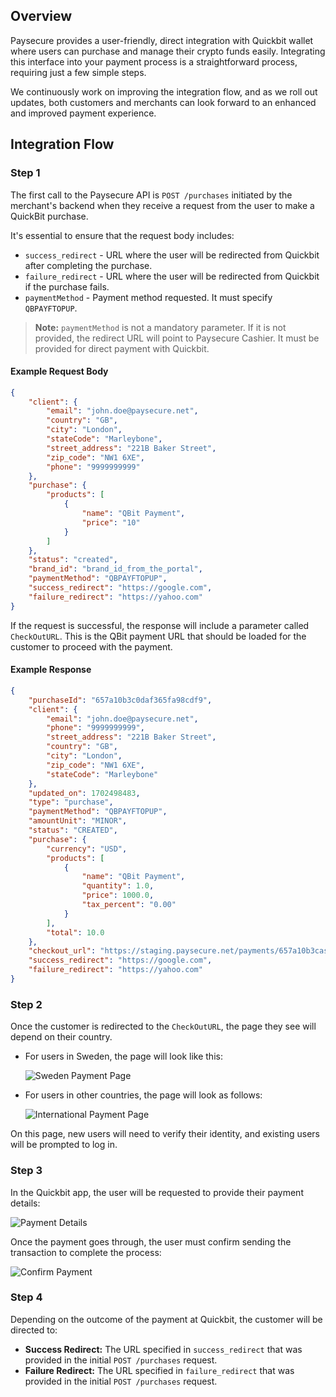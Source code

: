 ## Overview

Paysecure provides a user-friendly, direct integration with Quickbit wallet where users can purchase and manage their crypto funds easily. Integrating this interface into your payment process is a straightforward process, requiring just a few simple steps.

We continuously work on improving the integration flow, and as we roll out updates, both customers and merchants can look forward to an enhanced and improved payment experience.

## Integration Flow

### Step 1

The first call to the Paysecure API is `POST /purchases` initiated by the merchant's backend when they receive a request from the user to make a QuickBit purchase.

It's essential to ensure that the request body includes:

- `success_redirect` - URL where the user will be redirected from Quickbit after completing the purchase.
- `failure_redirect` - URL where the user will be redirected from Quickbit if the purchase fails.
- `paymentMethod` - Payment method requested. It must specify `QBPAYFTOPUP`.

> **Note:** `paymentMethod` is not a mandatory parameter. If it is not provided, the redirect URL will point to Paysecure Cashier. It must be provided for direct payment with Quickbit.

#### Example Request Body

```json
{
    "client": {
        "email": "john.doe@paysecure.net",
        "country": "GB",
        "city": "London",
        "stateCode": "Marleybone",
        "street_address": "221B Baker Street",
        "zip_code": "NW1 6XE",
        "phone": "9999999999"
    },
    "purchase": {
        "products": [
            {
                "name": "QBit Payment",
                "price": "10"
            }
        ]
    },
    "status": "created",
    "brand_id": "brand_id_from_the_portal",
    "paymentMethod": "QBPAYFTOPUP",
    "success_redirect": "https://google.com",
    "failure_redirect": "https://yahoo.com"
}
```

If the request is successful, the response will include a parameter called `CheckOutURL`. This is the QBit payment URL that should be loaded for the customer to proceed with the payment.

#### Example Response

```json
{
    "purchaseId": "657a10b3c0daf365fa98cdf9",
    "client": {
        "email": "john.doe@paysecure.net",
        "phone": "9999999999",
        "street_address": "221B Baker Street",
        "country": "GB",
        "city": "London",
        "zip_code": "NW1 6XE",
        "stateCode": "Marleybone"
    },
    "updated_on": 1702498483,
    "type": "purchase",
    "paymentMethod": "QBPAYFTOPUP",
    "amountUnit": "MINOR",
    "status": "CREATED",
    "purchase": {
        "currency": "USD",
        "products": [
            {
                "name": "QBit Payment",
                "quantity": 1.0,
                "price": 1000.0,
                "tax_percent": "0.00"
            }
        ],
        "total": 10.0
    },
    "checkout_url": "https://staging.paysecure.net/payments/657a10b3casd23123122/",
    "success_redirect": "https://google.com",
    "failure_redirect": "https://yahoo.com"
}
```

### Step 2

Once the customer is redirected to the `CheckOutURL`, the page they see will depend on their country.

- For users in Sweden, the page will look like this:
  
  ![Sweden Payment Page](/images/on-ramp/0.png)

- For users in other countries, the page will look as follows:
  
  ![International Payment Page](/images/on-ramp/1.png)

On this page, new users will need to verify their identity, and existing users will be prompted to log in.

### Step 3

In the Quickbit app, the user will be requested to provide their payment details:

![Payment Details](/images/on-ramp/2.png)

Once the payment goes through, the user must confirm sending the transaction to complete the process:

![Confirm Payment](/images/on-ramp/3.png)

### Step 4

Depending on the outcome of the payment at Quickbit, the customer will be directed to:

- **Success Redirect:** The URL specified in `success_redirect` that was provided in the initial `POST /purchases` request.
- **Failure Redirect:** The URL specified in `failure_redirect` that was provided in the initial `POST /purchases` request.
